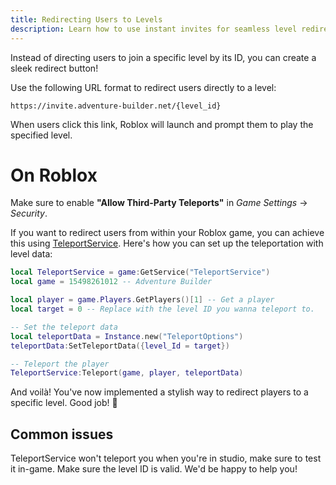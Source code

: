 ```yaml
---
title: Redirecting Users to Levels
description: Learn how to use instant invites for seamless level redirection.
---
```


Instead of directing users to join a specific level by its ID, you can create a sleek redirect button!

Use the following URL format to redirect users directly to a level:

```
https://invite.adventure-builder.net/{level_id}
```

When users click this link, Roblox will launch and prompt them to play the specified level.

# On Roblox
<Note>Make sure to enable **"Allow Third-Party Teleports"** in *Game Settings* -> *Security*.</Note>

If you want to redirect users from within your Roblox game, you can achieve this using [TeleportService](https://create.roblox.com/docs/reference/engine/classes/TeleportService). Here's how you can set up the teleportation with level data:

```lua Redirect.lua (Server)
local TeleportService = game:GetService("TeleportService")
local game = 15498261012 -- Adventure Builder

local player = game.Players.GetPlayers()[1] -- Get a player
local target = 0 -- Replace with the level ID you wanna teleport to.

-- Set the teleport data
local teleportData = Instance.new("TeleportOptions")
teleportData:SetTeleportData({level_Id = target})

-- Teleport the player
TeleportService:Teleport(game, player, teleportData)
```

And voilà! You've now implemented a stylish way to redirect players to a specific level. Good job! 🥂

## Common issues
<Accordion title="Nothing happens when I try to teleport.">
  TeleportService won't teleport you when you're in studio, make sure to test it in-game.
</Accordion>

<Accordion title="The level prompt won't appear">
  Make sure the level ID is valid.
</Accordion>

<Card title="Support Server" icon="comment" href="https://discord.gg/">
  We'd be happy to help you!
</Card>